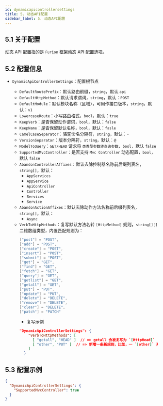 ```yaml
---
id: dynamicapicontrollersettings
title: 5. 动态API配置
sidebar_label: 5. 动态API配置
---
```


## 5.1 关于配置

动态 API 配置指的是 `Furion` 框架动态 API 配置选项。

## 5.2 配置信息

- `DynamicApiControllerSettings`：配置根节点

  - `DefaultRoutePrefix`：默认路由前缀，`string`，默认 `api`
  - `DefaultHttpMethod`：默认请求谓词，`string`，默认：`POST`
  - `DefaultModule`：默认模块名称（区域），可用作接口版本，`string`，默认：`v1`
  - `LowercaseRoute`：小写路由格式，`bool`，默认：`true`
  - `KeepVerb`：是否保留动作谓词，`bool`，默认：`false`
  - `KeepName`：是否保留默认名称，`bool`，默认：`fasle`
  - `CamelCaseSeparator`：骆驼命名分隔符，`string`，默认：`-`
  - `VersionSeparator`：版本分隔符，`string`，默认：`@`
  - `ModelToQuery`：`GET/HEAD` 请求将 `类类型参数转查询参数`，`bool`，默认 `false`
  - `SupportedMvcController`：是否支持 `Mvc Controller` 动态配置，`bool`，默认 `false`
  - `AbandonControllerAffixes`：默认去除控制器名称前后缀列表名，`string[]`，默认：
    - `AppServices`
    - `AppService`
    - `ApiController`
    - `Controller`
    - `Services`
    - `Service`
  - `AbandonActionAffixes`：默认去除动作方法名称前后缀列表名，`string[]`，默认：
    - `Async`
  - `VerbToHttpMethods`：复写默认方法名转 `[HttpMethod]` 规则，`string[][]` 二维数组类型，内置匹配规则为：
    ```cs
    ["post"] = "POST",
    ["add"] = "POST",
    ["create"] = "POST",
    ["insert"] = "POST",
    ["submit"] = "POST",
    ["get"] = "GET",
    ["find"] = "GET",
    ["fetch"] = "GET",
    ["query"] = "GET",
    ["getlist"] = "GET",
    ["getall"] = "GET",
    ["put"] = "PUT",
    ["update"] = "PUT",
    ["delete"] = "DELETE",
    ["remove"] = "DELETE",
    ["clear"] = "DELETE",
    ["patch"] = "PATCH"
    ```
    - 复写示例
    ```json
    "DynamicApiControllerSettings": {
        "VerbToHttpMethods": [
          [ "getall", "HEAD" ]  // => getall 会被复写为 `[HttpHead]`
          [ "other", "PUT" ]  // => 新增一条新规则，比如，一 `[other]` 开头会转换为 `[HttpPut]` 请求
        ]
      }
    ```

## 5.3 配置示例

```json
{
  "DynamicApiControllerSettings": {
    "SupportedMvcController": true
  }
}
```
